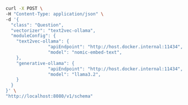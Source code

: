 
<Tabs groupId="languages">
<TabItem value="py" label="Python">

  <FilteredTextBlock
    text={PyCode}
    startMarker="# CreateCollection"
    endMarker="# END CreateCollection"
    language="py"
    title="quickstart_create_collection.py"
  />

</TabItem>

<TabItem value="js" label="JS/TS">

<FilteredTextBlock
  text={TSCode}
  startMarker="// CreateCollection"
  endMarker="// END CreateCollection"
  language="ts"
  title="quickstart_create_collection.ts"
/>

</TabItem>

<TabItem value="go" label="Go">
<FilteredTextBlock
  text={GoCode}
  startMarker="// START CreateCollection"
  endMarker="// END CreateCollection"
  language="goraw"
  title="quickstart/2_1_create_collection/main.go"
/>
</TabItem>

<TabItem value="java" label="Java">
<FilteredTextBlock
  text={JavaCode}
  startMarker="// START CreateCollection"
  endMarker="// END CreateCollection"
  language="javaraw"
  title="quickstart/CreateCollection.java"
/>

</TabItem>

<TabItem value="curl" label="Curl">

```bash
curl -X POST \
-H "Content-Type: application/json" \
-d '{
  "class": "Question",
  "vectorizer": "text2vec-ollama",
  "moduleConfig": {
    "text2vec-ollama": {
				"apiEndpoint": "http://host.docker.internal:11434",
				"model": "nomic-embed-text",
    },
    "generative-ollama": {
				"apiEndpoint": "http://host.docker.internal:11434",
				"model": "llama3.2",
    }
  }
}' \
"http://localhost:8080/v1/schema"
```

</TabItem>
</Tabs>
